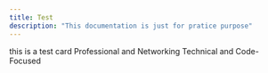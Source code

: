 ```yaml
---
title: Test
description: "This documentation is just for pratice purpose"
---
```

<Card title="Hi" icon="bolt">
this is a test card
</Card>

<CardGroup cols={2}>
  <Card
    title="LinkedIn"
    icon="LinkedIn"
    href="https://mintlify.com/docs/quickstart"
  >
    Professional and Networking
  </Card>
  <Card
    title="Github"
    icon="Github"
    href="https://mintlify.com/docs/development"
  >
    Technical and Code-Focused
  </Card>
</CardGroup>
